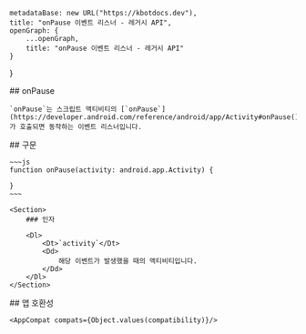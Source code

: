 
    metadataBase: new URL("https://kbotdocs.dev"),
    title: "onPause 이벤트 리스너 - 레거시 API",
    openGraph: {
        ...openGraph,
        title: "onPause 이벤트 리스너 - 레거시 API"
    }
}

<Section>
    ## onPause

    `onPause`는 스크립트 액티비티의 [`onPause`](https://developer.android.com/reference/android/app/Activity#onPause())가 호출되면 동작하는 이벤트 리스너입니다.
</Section>
<Section>
    ## 구문

    ~~~js
    function onPause(activity: android.app.Activity) {

    }
    ~~~

    <Section>
        ### 인자

        <Dl>
            <Dt>`activity`</Dt>
            <Dd>
                해당 이벤트가 발생했을 때의 액티비티입니다.
            </Dd>
        </Dl>
    </Section>
</Section>
<Section>
    ## 앱 호환성

    <AppCompat compats={Object.values(compatibility)}/>
</Section>